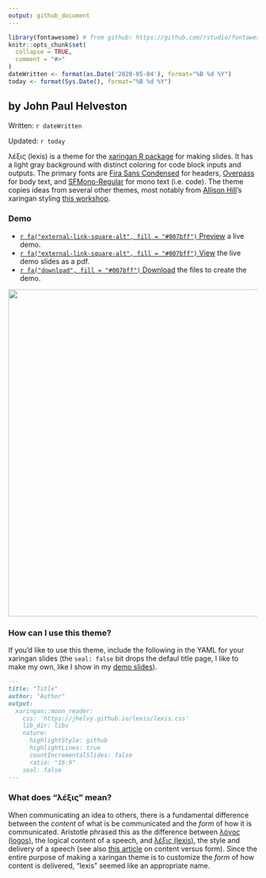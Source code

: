 ```yaml
---
output: github_document
---
```


<!-- README.md is generated from README.Rmd. Please edit that file -->

```r
library(fontawesome) # from github: https://github.com/rstudio/fontawesome
knitr::opts_chunk$set(
  collapse = TRUE,
  comment = "#>"
)
dateWritten <- format(as.Date('2020-05-04'), format="%B %d %Y")
today <- format(Sys.Date(), format="%B %d %Y")
```

## by John Paul Helveston

Written: `r dateWritten`

Updated: `r today`

λέξις (lexis) is a theme for the [xaringan R
package](https://github.com/yihui/xaringan) for making slides. It has a light gray background with distinct coloring for code block inputs and outputs. The primary fonts are [Fira Sans Condensed](https://fonts.google.com/specimen/Fira+Sans+Condensed) for headers, [Overpass](https://fonts.google.com/specimen/Overpass) for body text, and [SFMono-Regular](https://developer.apple.com/fonts/) for mono text (i.e. code). The theme copies ideas from several other themes, most notably from [Allison Hill](https://alison.rbind.io/)'s xaringan styling [this workshop](https://github.com/rstudio-education/arm-workshop-rsc2019).

### Demo

- [`r fa("external-link-square-alt", fill = "#007bff")` Preview](https://jhelvy.github.io/lexis/lexis_demo.html){target="_blank"} a live demo.
- [`r fa("external-link-square-alt", fill = "#007bff")` View](https://jhelvy.github.io/lexis/lexis_demo.pdf){target="_blank"} the live demo slides as a pdf.
- [`r fa("download", fill = "#007bff")` Download](https://jhelvy.github.io/lexis/lexis_demo.zip){target="_blank"} the files to create the demo.

<img src="images/lexis_demo.gif" width=660>

### How can I use this theme?

If you'd like to use this theme, include the following in the YAML for your xaringan slides (the `seal: false` bit drops the defaul title page, I like to make my own, like I show in my [demo slides](https://jhelvy.github.io/lexis/lexis_demo.html){target="_blank"}).

````markdown
---
title: "Title"
author: "Author"
output:
  xaringan::moon_reader:
    css: 'https://jhelvy.github.io/lexis/lexis.css'
    lib_dir: libs
    nature:
      highlightStyle: github
      highlightLines: true
      countIncrementalSlides: false
      ratio: "16:9"
    seal: false
---
````

### What does "λέξις" mean?

When communicating an idea to others, there is a fundamental difference between the _content_ of what is be communicated and the _form_ of how it is communicated. Aristotle phrased this as the difference between [λόγος (logos)](https://en.wikipedia.org/wiki/Logos), the logical content of a speech, and [λέξις (lexis)](https://en.wikipedia.org/wiki/Lexis_(Aristotle)), the style and delivery of a speech (see also [this article](http://rhetoric.byu.edu/Encompassing%20Terms/Content%20and%20Form.htm) on content versus form). Since the entire purpose of making a xaringan theme is to customize the _form_ of how content is delivered, "lexis" seemed like an appropriate name.
